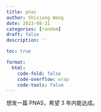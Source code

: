 ```yaml
---
title: pnas
author: Shixiang Wang
date: 2023-08-31
categories: [random]
draft: false
description: ''

toc: true

format:
  html:
    code-fold: false
    code-overflow: wrap
    code-tools: false
---
```


想发一篇 PNAS，希望 3 年内能达成。